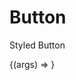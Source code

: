
<Meta title="Components/Button" component={StyledButton} />

# Button
Styled Button 

<ArgsTable of={StyledButton} />

<Canvas>
  <Story
    name="Button Component"
    args={{
      ...StyledButton.ButtonProps,
      buttonText: "Botão",
    }}
  >
  {(args) => <StyledButton {...args}/>}
  </Story>
</Canvas>
